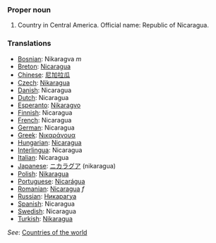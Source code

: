 ===Proper noun===
# Country in Central America. Official name: Republic of Nicaragua.
===Translations===
*[[Bosnian]]: Nikaragva ''m''
*[[Breton]]: [[Nicaragua]]
*[[Chinese]]: [[尼加拉瓜]]
*[[Czech]]: [[Nikaragua]]
*[[Danish]]: Nicaragua
*[[Dutch]]: Nicaragua
*[[Esperanto]]: [[Nikaragvo]]
*[[Finnish]]: Nicaragua
*[[French]]: Nicaragua
*[[German]]: Nicaragua
*[[Greek]]: [[Νικαράγουα]]
*[[Hungarian]]: [[Nicaragua]]
*[[Interlingua]]: Nicaragua
*[[Italian]]: Nicaragua
*[[Japanese]]: [[ニカラグア]] (nikaragua)
*[[Polish]]: [[Nikaragua]]
*[[Portuguese]]: [[Nicarágua]]
*[[Romanian]]: [[Nicaragua]] ''f''
*[[Russian]]: [[Никарагуа]]
*[[Spanish]]: Nicaragua
*[[Swedish]]: Nicaragua
*[[Turkish]]: [[Nikaragua]]

''See'': [[Countries of the world]]